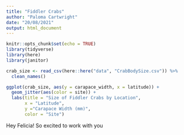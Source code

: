 ```yaml
---
title: "Fiddler Crabs"
author: "Paloma Cartwright"
date: "20/08/2021"
output: html_document
---
```


```r
knitr::opts_chunk$set(echo = TRUE)
library(tidyverse)
library(here)
library(janitor)
```

```r
crab_size <- read_csv(here::here("data", "CrabBodySize.csv")) %>% 
  clean_names()
```

```r
ggplot(crab_size, aes(y = carapace_width, x = latitude)) +
  geom_jitter(aes(color = site)) +
  labs(title = "Size of Fiddler Crabs by Location",
       x = "Latitude",
       y ="Carapace Width (mm)",
       color = "Site")


```



Hey Felicia! So excited to work with you 